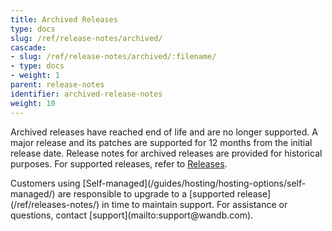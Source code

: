 ```yaml
---
title: Archived Releases
type: docs
slug: /ref/release-notes/archived/
cascade:
- slug: /ref/release-notes/archived/:filename/
- type: docs
- weight: 1
parent: release-notes
identifier: archived-release-notes
weight: 10
---
```


Archived releases have reached end of life and are no longer supported. A major release and its patches are supported for 12 months from the initial release date. Release notes for archived releases are provided for historical purposes. For supported releases, refer to [Releases](/ref/release-notes/).

<Danger>
Customers using [Self-managed](/guides/hosting/hosting-options/self-managed/) are responsible to upgrade to a [supported release](/ref/releases-notes/) in time to maintain support. For assistance or questions, contact [support](mailto:support@wandb.com).
</Danger>
